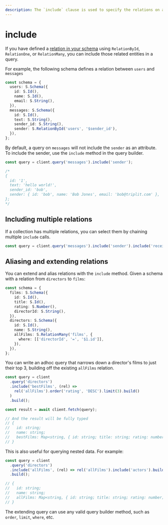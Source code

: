 ```yaml
---
description: The `include` clause is used to specify the relations on an entity that should be included in a query.
---
```


# include

If you have defined a [relation in your schema](/schemas/relations) using `RelationById`, `RelationOne`, or `RelationMany`, you can include those related entities in a query.

For example, the following schema defines a relation between `users` and `messages`

```typescript
const schema = {
  users: S.Schema({
    id: S.Id(),
    name: S.Id(),
    email: S.String(),
  }),
  messages: S.Schema({
    id: S.Id(),
    text: S.String(),
    sender_id: S.String(),
    sender: S.RelationById('users', '$sender_id'),
  }),
};
```

By default, a query on `messages` will not include the `sender` as an attribute. To include the sender, use the `include` method in the query builder.

```typescript
const query = client.query('messages').include('sender');

/*
{
  id: '1',
  text: 'hello world!',
  sender_id: 'bob',
  sender: { id: 'bob', name: 'Bob Jones', email: 'bob@triplit.com' },
};
*/
```

## Including multiple relations

If a collection has multiple relations, you can select them by chaining multiple `include` calls.

```typescript
const query = client.query('messages').include('sender').include('receiver');
```

## Aliasing and extending relations

You can extend and alias relations with the `include` method. Given a schema with a relation from `directors` to `films`:

```typescript
const schema = {
  films: S.Schema({
    id: S.Id(),
    title: S.Id(),
    rating: S.Number(),
    directorId: S.String(),
  }),
  directors: S.Schema({
    id: S.Id(),
    name: S.String(),
    allFilms: S.RelationMany('films', {
      where: [['directorId', '=', '$1.id']],
    }),
  }),
};
```

You can write an adhoc query that narrows down a director's films to just their top 3, building off the existing `allFilms` relation.

```typescript
const query = client
  .query('directors')
  .include('bestFilms', (rel) =>
    rel('allFilms').order('rating', 'DESC').limit(3).build()
  )
  .build();

const result = await client.fetch(query);

// And the result will be fully typed
// {
//   id: string;
//   name: string;
//   bestFilms: Map<string, { id: string; title: string; rating: number; directorId: string }>;
// }
```

This is also useful for querying nested data. For example:

```typescript
const query = client
  .query('directors')
  .include('allFilms', (rel) => rel('allFilms').include('actors').build())
  .build();

// {
//   id: string;
//   name: string;
//   allFilms: Map<string, { id: string; title: string; rating: number; directorId: string, actors: Map<string, { ... }> }>;
// }
```

The extending query can use any valid query builder method, such as `order`, `limit`, `where`, etc.
